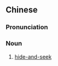 ==Chinese==
{{zh-forms}}

===Pronunciation===
{{zh-pron
|c=buk6 nei1 nei1
|ca=zh-yue-伏匿匿.ogg
|cat=n
}}

===Noun===
{{zh-noun}}

# {{lb|zh|Cantonese}} [[hide-and-seek]]